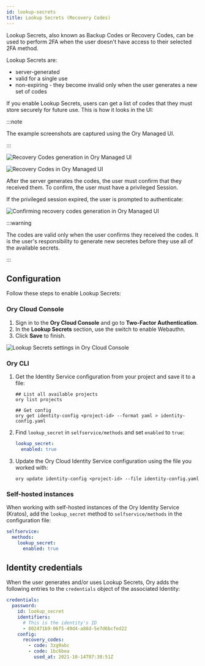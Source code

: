```yaml
---
id: lookup-secrets
title: Lookup Secrets (Recovery Codes)
---
```


Lookup Secrets, also known as Backup Codes or Recovery Codes, can be used to perform 2FA when the user doesn't have access to
their selected 2FA method.

Lookup Secrets are:

- server-generated
- valid for a single use
- non-expiring - they become invalid only when the user generates a new set of codes

If you enable Lookup Secrets, users can get a list of codes that they must store securely for future use. This is how it looks in
the UI:

:::note

The example screenshots are captured using the Ory Managed UI.

:::

![Recovery Codes generation in Ory Managed UI](../_static/mfa/6.png)

![Recovery Codes in Ory Managed UI](../_static/mfa/7.png)

After the server generates the codes, the user must confirm that they received them. To confirm, the user must have a privileged
Session.

If the privileged session expired, the user is prompted to authenticate:

![Confirming recovery codes generation in Ory Managed UI](../_static/mfa/8.png)

:::warning

The codes are valid only when the user confirms they received the codes. It is the user's responsibility to generate new secretes
before they use all of the available secrets.

:::

## Configuration

Follow these steps to enable Lookup Secrets:

### Ory Cloud Console

1. Sign in to the **Ory Cloud Console** and go to **Two-Factor Authentication**.
2. In the **Lookup Secrets** section, use the switch to enable Webauthn.
3. Click **Save** to finish.

![Lookup Secrets settings in Ory Cloud Console](../_static/mfa/9.png)

### Ory CLI

1. Get the Identity Service configuration from your project and save it to a file:

   ```shell
   ## List all available projects
   ory list projects

   ## Get config
   ory get identity-config <project-id> --format yaml > identity-config.yaml
   ```

2. Find `lookup_secret` in `selfservice/methods` and set `enabled` to `true`:

   ```yaml title="identity-config.yaml"
   lookup_secret:
     enabled: true
   ```

3. Update the Ory Cloud Identity Service configuration using the file you worked with:

   ```shell
   ory update identity-config <project-id> --file identity-config.yaml
   ```

### Self-hosted instances

When working with self-hosted instances of the Ory Identity Service (Kratos), add the `lookup_secret` method to
`selfservice/methods` in the configuration file:

```yaml title="kratos.config.yml"
selfservice:
  methods:
    lookup_secret:
      enabled: true
```

## Identity credentials

When the user generates and/or uses Lookup Secrets, Ory adds the following entries to the `credentials` object of the associated
Identity:

```yaml
credentials:
  password:
    id: lookup_secret
    identifiers:
      # This is the identity's ID
      - 802471b9-06f5-49d4-a88d-5e7d6bcfed22
    config:
      recovery_codes:
        - code: 3zg9abc
        - code: 1bc6bea
          used_at: 2021-10-14T07:38:51Z
```
